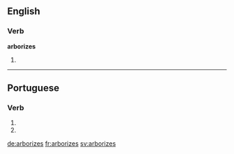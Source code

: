 ==English==

===Verb===
'''arborizes'''

# {{en-third-person singular of|arborize}}

----

==Portuguese==

===Verb===
{{pt-verb-form}}

# {{pt-verb form of|arborizar|ar|subjunctive|present|singular|second}}
# {{pt-verb form of|arborizar|ar|imperative|negative|singular|second}}

[[de:arborizes]]
[[fr:arborizes]]
[[sv:arborizes]]